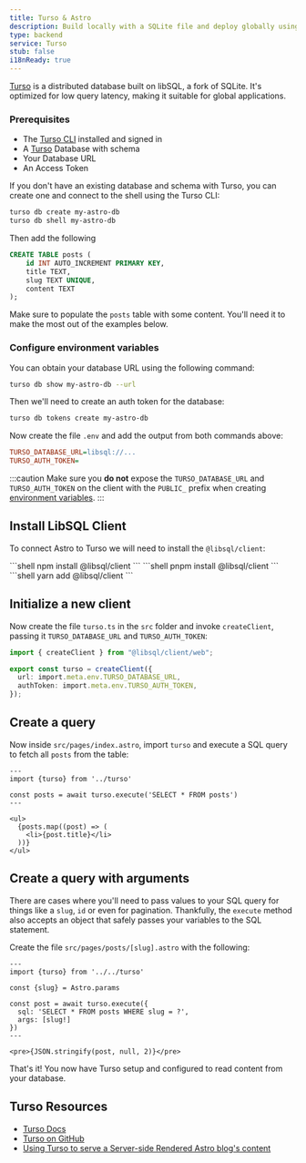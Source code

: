```yaml
---
title: Turso & Astro
description: Build locally with a SQLite file and deploy globally using Turso.
type: backend
service: Turso
stub: false
i18nReady: true
---
```


[Turso](https://turso.tech) is a distributed database built on libSQL, a fork of SQLite. It's optimized for low query latency, making it suitable for global applications.

### Prerequisites

- The [Turso CLI](https://docs.turso.tech/reference/turso-cli) installed and signed in
- A [Turso](https://turso.tech) Database with schema
- Your Database URL
- An Access Token

If you don't have an existing database and schema with Turso, you can create one and connect to the shell using the Turso CLI:

```bash
turso db create my-astro-db
turso db shell my-astro-db
```

Then add the following

```sql
CREATE TABLE posts (
    id INT AUTO_INCREMENT PRIMARY KEY,
    title TEXT,
    slug TEXT UNIQUE,
    content TEXT
);
```

Make sure to populate the `posts` table with some content. You'll need it to make the most out of the examples below.

### Configure environment variables

You can obtain your database URL using the following command:

```bash
turso db show my-astro-db --url
```

Then we'll need to create an auth token for the database:

```bash
turso db tokens create my-astro-db
```

Now create the file `.env` and add the output from both commands above:

```ini title=".env"
TURSO_DATABASE_URL=libsql://...
TURSO_AUTH_TOKEN=
```

:::caution
Make sure you **do not** expose the `TURSO_DATABASE_URL` and `TURSO_AUTH_TOKEN` on the client with the `PUBLIC_` prefix when creating [environment variables](/en/guides/environment-variables/).
:::

## Install LibSQL Client

To connect Astro to Turso we will need to install the `@libsql/client`:

<PackageManagerTabs>
  <Fragment slot="npm">
    ```shell
    npm install @libsql/client
    ```
  </Fragment>
  <Fragment slot="pnpm">
    ```shell
    pnpm install @libsql/client
    ```
  </Fragment>
  <Fragment slot="yarn">
    ```shell
    yarn add @libsql/client
    ```
  </Fragment>
</PackageManagerTabs>

## Initialize a new client

Now create the file `turso.ts` in the `src` folder and invoke `createClient`, passing it `TURSO_DATABASE_URL` and `TURSO_AUTH_TOKEN`:

```ts
import { createClient } from "@libsql/client/web";

export const turso = createClient({
  url: import.meta.env.TURSO_DATABASE_URL,
  authToken: import.meta.env.TURSO_AUTH_TOKEN,
});
```

## Create a query

Now inside `src/pages/index.astro`, import `turso` and execute a SQL query to fetch all `posts` from the table:

```astro title="src/pages/index.astro"
---
import {turso} from '../turso'

const posts = await turso.execute('SELECT * FROM posts')
---

<ul>
  {posts.map((post) => (
    <li>{post.title}</li>
  ))}
</ul>
```

## Create a query with arguments

There are cases where you'll need to pass values to your SQL query for things like a `slug`, `id` or even for pagination. Thankfully, the `execute` method also accepts an object that safely passes your variables to the SQL statement.

Create the file `src/pages/posts/[slug].astro` with the following:

```astro title="src/pages/posts/[slug].astro"
---
import {turso} from '../../turso'

const {slug} = Astro.params

const post = await turso.execute({
  sql: 'SELECT * FROM posts WHERE slug = ?',
  args: [slug!]
})
---

<pre>{JSON.stringify(post, null, 2)}</pre>
```

That's it! You now have Turso setup and configured to read content from your database.

## Turso Resources
- [Turso Docs](https://docs.turso.tech)
- [Turso on GitHub](https://github.com/tursodatabase)
- [Using Turso to serve a Server-side Rendered Astro blog's content](https://blog.turso.tech/using-turso-to-serve-a-server-side-rendered-astro-blogs-content-58caa6188bd5)
